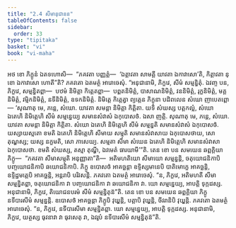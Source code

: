 ```yaml
---
title: "2.4 សីមានុជានន"
tableOfContents: false
sidebar:
  order: 33
type: "tipitaka"
basket: "vi"
book: "vi-maha"
---
```



<DynamicBreadcrumb />

<Division number="138" book="vi-maha">

<Paragraph number="591" book="vi-maha">
អថ ខោ ភិក្ខូនំ ឯតទហោសិ—  “ភគវតា បញ្ញត្តំ—  ‘ឯត្តាវតា សាមគ្គី យាវតា ឯកាវាសោ’តិ, កិត្តាវតា នុ ខោ ឯកាវាសោ ហោតី”តិ? ភគវតោ ឯតមត្ថំ អារោចេសុំ. “អនុជានាមិ, ភិក្ខវេ, សីមំ សម្មន្និតុំ. ឯវញ្ច បន, ភិក្ខវេ, សម្មន្និតព្ពា—  បឋមំ និមិត្តា កិត្តេតព្ពា—  បព្ពតនិមិត្តំ, បាសាណនិមិត្តំ, វននិមិត្តំ, រុក្ខនិមិត្តំ, មគ្គនិមិត្តំ, វម្មិកនិមិត្តំ, នទីនិមិត្តំ, ឧទកនិមិត្តំ. និមិត្តេ កិត្តេត្វា ព្យត្តេន ភិក្ខុនា បដិពលេន សំឃោ ញាបេតព្ពោ—
</Paragraph>

</Division>
<Division number="139" book="vi-maha">

<Paragraph number="592" book="vi-maha">
‘សុណាតុ មេ, ភន្តេ, សំឃោ. យាវតា សមន្តា និមិត្តា កិត្តិតា. យទិ សំឃស្ស បត្តកល្លំ, សំឃោ ឯតេហិ និមិត្តេហិ សីមំ សម្មន្នេយ្យ សមានសំវាសំ ឯកុបោសថំ. ឯសា ញត្តិ.
</Paragraph>

<Paragraph number="593" book="vi-maha">
សុណាតុ មេ, ភន្តេ, សំឃោ. យាវតា សមន្តា និមិត្តា កិត្តិតា. សំឃោ ឯតេហិ និមិត្តេហិ សីមំ សម្មន្នតិ សមានសំវាសំ ឯកុបោសថំ. យស្សាយស្មតោ ខមតិ ឯតេហិ និមិត្តេហិ សីមាយ សម្មុតិ សមានសំវាសាយ ឯកុបោសថាយ, សោ តុណ្ហស្ស; យស្ស នក្ខមតិ, សោ ភាសេយ្យ. សម្មតា សីមា សំឃេន ឯតេហិ និមិត្តេហិ សមានសំវាសា ឯកុបោសថា. ខមតិ សំឃស្ស, តស្មា តុណ្ហី, ឯវមេតំ ធារយាមី’”តិ.
</Paragraph>

</Division>
<Division number="140" book="vi-maha">

<Paragraph number="594" book="vi-maha">
តេន ខោ បន សមយេន ឆព្ពគ្គិយា ភិក្ខូ—  “ភគវតា សីមាសម្មុតិ អនុញ្ញាតា”តិ—  អតិមហតិយោ សីមាយោ សម្មន្នន្តិ, ចតុយោជនិកាបិ បញ្ចយោជនិកាបិ ឆយោជនិកាបិ. ភិក្ខូ ឧបោសថំ អាគច្ឆន្តា ឧទ្ទិស្សមានេបិ បាតិមោក្ខេ អាគច្ឆន្តិ, ឧទ្ទិដ្ឋមត្តេបិ អាគច្ឆន្តិ, អន្តរាបិ បរិវសន្តិ. ភគវតោ ឯតមត្ថំ អារោចេសុំ. “ន, ភិក្ខវេ, អតិមហតី សីមា សម្មន្និតព្ពា, ចតុយោជនិកា វា បញ្ចយោជនិកា វា ឆយោជនិកា វា. យោ សម្មន្នេយ្យ, អាបត្តិ ទុក្កដស្ស. អនុជានាមិ, ភិក្ខវេ, តិយោជនបរមំ សីមំ សម្មន្និតុន៑”តិ.
</Paragraph>

<Paragraph number="595" book="vi-maha">
តេន ខោ បន សមយេន ឆព្ពគ្គិយា ភិក្ខូ នទីបារសីមំ សម្មន្នន្តិ. ឧបោសថំ អាគច្ឆន្តា ភិក្ខូបិ វុយ្ហន្តិ, បត្តាបិ វុយ្ហន្តិ, ចីវរានិបិ វុយ្ហន្តិ. ភគវតោ ឯតមត្ថំ អារោចេសុំ. “ន, ភិក្ខវេ, នទីបារសីមា សម្មន្និតព្ពា. យោ សម្មន្នេយ្យ, អាបត្តិ ទុក្កដស្ស. អនុជានាមិ, ភិក្ខវេ, យត្ថស្ស ធុវនាវា វា ធុវសេតុ វា, ឯវរូបំ នទីបារសីមំ សម្មន្និតុន៑”តិ.
</Paragraph>
</Division>